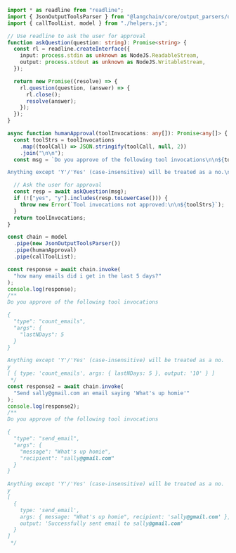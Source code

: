 ```typescript
import * as readline from "readline";
import { JsonOutputToolsParser } from "@langchain/core/output_parsers/openai_tools";
import { callToolList, model } from "./helpers.js";

// Use readline to ask the user for approval
function askQuestion(question: string): Promise<string> {
  const rl = readline.createInterface({
    input: process.stdin as unknown as NodeJS.ReadableStream,
    output: process.stdout as unknown as NodeJS.WritableStream,
  });

  return new Promise((resolve) => {
    rl.question(question, (answer) => {
      rl.close();
      resolve(answer);
    });
  });
}

async function humanApproval(toolInvocations: any[]): Promise<any[]> {
  const toolStrs = toolInvocations
    .map((toolCall) => JSON.stringify(toolCall, null, 2))
    .join("\n\n");
  const msg = `Do you approve of the following tool invocations\n\n${toolStrs}

Anything except 'Y'/'Yes' (case-insensitive) will be treated as a no.\n`;

  // Ask the user for approval
  const resp = await askQuestion(msg);
  if (!["yes", "y"].includes(resp.toLowerCase())) {
    throw new Error(`Tool invocations not approved:\n\n${toolStrs}`);
  }
  return toolInvocations;
}

const chain = model
  .pipe(new JsonOutputToolsParser())
  .pipe(humanApproval)
  .pipe(callToolList);

const response = await chain.invoke(
  "how many emails did i get in the last 5 days?"
);
console.log(response);
/**
Do you approve of the following tool invocations

{
  "type": "count_emails",
  "args": {
    "lastNDays": 5
  }
}

Anything except 'Y'/'Yes' (case-insensitive) will be treated as a no.
y
[ { type: 'count_emails', args: { lastNDays: 5 }, output: '10' } ]
 */
const response2 = await chain.invoke(
  "Send sally@gmail.com an email saying 'What's up homie'"
);
console.log(response2);
/**
Do you approve of the following tool invocations

{
  "type": "send_email",
  "args": {
    "message": "What's up homie",
    "recipient": "sally@gmail.com"
  }
}

Anything except 'Y'/'Yes' (case-insensitive) will be treated as a no.
y
[
  {
    type: 'send_email',
    args: { message: "What's up homie", recipient: 'sally@gmail.com' },
    output: 'Successfully sent email to sally@gmail.com'
  }
]
 */
```